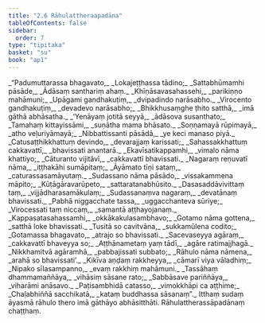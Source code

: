 ```yaml
---
title: "2.6 Rāhulattheraapadāna"
tableOfContents: false
sidebar:
  order: 7
type: "tipitaka"
basket: "su"
book: "ap1"
---
```



<DynamicBreadcrumb />

<Division number="68" book="ap1">

<Paragraph number="773" type="verses" book="ap1">
_“Padumuttarassa bhagavato,_  
_Lokajeṭṭhassa tādino;_  
_Sattabhūmamhi pāsāde,_  
_Ādāsaṃ santhariṃ ahaṃ._  

</Paragraph>

</Division>
<Division number="69" book="ap1">

<Paragraph number="774" type="verses" book="ap1">
_Khīṇāsavasahassehi,_  
_parikiṇṇo mahāmuni;_  
_Upāgami gandhakuṭiṃ,_  
_dvipadindo narāsabho._  

</Paragraph>

</Division>
<Division number="70" book="ap1">

<Paragraph number="775" type="verses" book="ap1">
_Virocento gandhakuṭiṃ,_  
_devadevo narāsabho;_  
_Bhikkhusaṃghe ṭhito satthā,_  
_imā gāthā abhāsatha._  

</Paragraph>

</Division>
<Division number="71" book="ap1">

<Paragraph number="776" type="verses" book="ap1">
_‘Yenāyaṃ jotitā seyyā,_  
_ādāsova susanthato;_  
_Tamahaṃ kittayissāmi,_  
_suṇātha mama bhāsato._  

</Paragraph>

</Division>
<Division number="72" book="ap1">

<Paragraph number="777" type="verses" book="ap1">
_Soṇṇamayā rūpimayā,_  
_atho veḷuriyāmayā;_  
_Nibbattissanti pāsādā,_  
_ye keci manaso piyā._  

</Paragraph>

</Division>
<Division number="73" book="ap1">

<Paragraph number="778" type="verses" book="ap1">
_Catusaṭṭhikkhattuṃ devindo,_  
_devarajjaṃ karissati;_  
_Sahassakkhattuṃ cakkavattī,_  
_bhavissati anantarā._  

</Paragraph>

</Division>
<Division number="74" book="ap1">

<Paragraph number="779" type="verses" book="ap1">
_Ekavīsatikappamhi,_  
_vimalo nāma khattiyo;_  
_Cāturanto vijitāvī,_  
_cakkavattī bhavissati._  

</Paragraph>

</Division>
<Division number="75" book="ap1">

<Paragraph number="780" type="verses" book="ap1">
_Nagaraṃ reṇuvatī nāma,_  
_iṭṭhakāhi sumāpitaṃ;_  
_Āyāmato tīṇi sataṃ,_  
_caturassasamāyutaṃ._  

</Paragraph>

</Division>
<Division number="76" book="ap1">

<Paragraph number="781" type="verses" book="ap1">
_Sudassano nāma pāsādo,_  
_vissakammena māpito;_  
_Kūṭāgāravarūpeto,_  
_sattaratanabhūsito._  

</Paragraph>

</Division>
<Division number="77" book="ap1">

<Paragraph number="782" type="verses" book="ap1">
_Dasasaddāvivittaṃ taṃ,_  
_vijjādharasamākulaṃ;_  
_Sudassanaṃva nagaraṃ,_  
_devatānaṃ bhavissati._  

</Paragraph>

</Division>
<Division number="78" book="ap1">

<Paragraph number="783" type="verses" book="ap1">
_Pabhā niggacchate tassa,_  
_uggacchanteva sūriye;_  
_Virocessati taṃ niccaṃ,_  
_samantā aṭṭhayojanaṃ._  

</Paragraph>

</Division>
<Division number="79" book="ap1">

<Paragraph number="784" type="verses" book="ap1">
_Kappasatasahassamhi,_  
_okkākakulasambhavo;_  
_Gotamo nāma gottena,_  
_satthā loke bhavissati._  

</Paragraph>

</Division>
<Division number="80" book="ap1">

<Paragraph number="785" type="verses" book="ap1">
_Tusitā so cavitvāna,_  
_sukkamūlena codito;_  
_Gotamassa bhagavato,_  
_atrajo so bhavissati._  

</Paragraph>

</Division>
<Division number="81" book="ap1">

<Paragraph number="786" type="verses" book="ap1">
_Sacevaseyya agāraṃ,_  
_cakkavattī bhaveyya so;_  
_Aṭṭhānametaṃ yaṃ tādī,_  
_agāre ratimajjhagā._  

</Paragraph>

</Division>
<Division number="82" book="ap1">

<Paragraph number="787" type="verses" book="ap1">
_Nikkhamitvā agāramhā,_  
_pabbajissati subbato;_  
_Rāhulo nāma nāmena,_  
_arahā so bhavissati’._  

</Paragraph>

</Division>
<Division number="83" book="ap1">

<Paragraph number="788" type="verses" book="ap1">
_Kikīva aṇḍaṃ rakkheyya,_  
_cāmarī viya vāladhiṃ;_  
_Nipako sīlasampanno,_  
_evaṃ rakkhiṃ mahāmuni._  

</Paragraph>

</Division>
<Division number="84" book="ap1">

<Paragraph number="789" type="verses" book="ap1">
_Tassāhaṃ dhammamaññāya,_  
_vihāsiṃ sāsane rato;_  
_Sabbāsave pariññāya,_  
_viharāmi anāsavo._  

</Paragraph>

</Division>
<Division number="85" book="ap1">

<Paragraph number="790" type="verses" book="ap1">
_Paṭisambhidā catasso,_  
_vimokkhāpi ca aṭṭhime;_  
_Chaḷabhiññā sacchikatā,_  
_kataṃ buddhassa sāsanaṃ”._  

</Paragraph>

<Paragraph number="791" book="ap1">
Itthaṃ sudaṃ āyasmā rāhulo thero imā gāthāyo abhāsitthāti.

</Paragraph>
</Division>

<Paragraph number="792" type="center" book="ap1">
Rāhulattherassāpadānaṃ chaṭṭhaṃ.
</Paragraph>